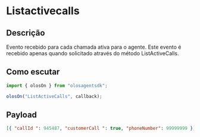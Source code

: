 # Listactivecalls

## Descrição

Evento recebido para cada chamada ativa para o agente. Este evento é recebido apenas quando solicitado através do método ListActiveCalls.

## Como escutar

```js copy
import { olosOn } from "olosagentsdk";

olosOn("ListActiveCalls", callback);
```

## Payload

```json copy
[{ "callId ": 945487, "customerCall ": true, "phoneNumber": 99999999 }]
```
